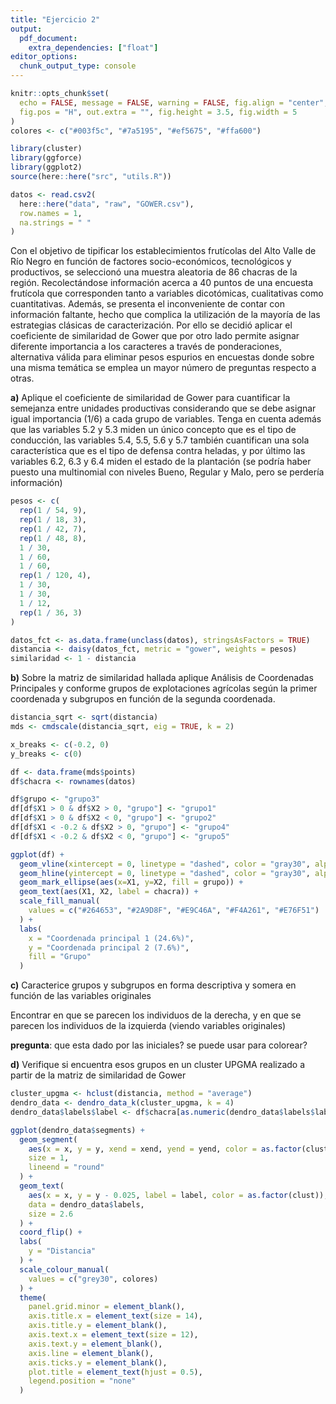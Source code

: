 ```yaml
---
title: "Ejercicio 2"
output: 
  pdf_document:
    extra_dependencies: ["float"]
editor_options: 
  chunk_output_type: console
---
```


```r
knitr::opts_chunk$set(
  echo = FALSE, message = FALSE, warning = FALSE, fig.align = "center",
  fig.pos = "H", out.extra = "", fig.height = 3.5, fig.width = 5
)
colores <- c("#003f5c", "#7a5195", "#ef5675", "#ffa600")
```

```r
library(cluster)
library(ggforce)
library(ggplot2)
source(here::here("src", "utils.R"))
```

```r
datos <- read.csv2(
  here::here("data", "raw", "GOWER.csv"), 
  row.names = 1, 
  na.strings = " "
)
```

Con el objetivo de tipificar los establecimientos frutícolas del Alto Valle de 
Río Negro en función de factores socio-económicos, tecnológicos y productivos, 
se seleccionó una muestra aleatoria de 86 chacras de la región. Recolectándose 
información acerca a 40 puntos de una encuesta frutícola que corresponden tanto
a variables dicotómicas, cualitativas como cuantitativas. Además, se presenta el 
inconveniente de contar con información faltante, hecho que complica la 
utilización de la mayoría de las estrategias clásicas de caracterización. Por 
ello se decidió aplicar el coeficiente de similaridad de Gower que por otro lado 
permite asignar diferente importancia a los caracteres a través de ponderaciones, 
alternativa válida para eliminar pesos espurios en encuestas donde sobre una 
misma temática se emplea un mayor número de preguntas respecto a otras. 

**a)** Aplique el coeficiente de similaridad de Gower para cuantificar la 
semejanza entre unidades productivas considerando que se debe asignar igual 
importancia (1/6) a cada grupo de variables. Tenga en cuenta además que las 
variables 5.2 y 5.3 miden un único concepto que es el tipo de conducción, 
las variables 5.4, 5.5, 5.6 y 5.7 también cuantifican una sola característica 
que es el tipo de defensa contra heladas, y por último las variables 6.2, 6.3 y
6.4 miden el estado de la plantación (se podría haber puesto una 
multinomial con niveles Bueno, Regular y Malo, pero se perdería información) 


```r
pesos <- c(
  rep(1 / 54, 9),
  rep(1 / 18, 3),
  rep(1 / 42, 7),
  rep(1 / 48, 8),
  1 / 30,
  1 / 60,
  1 / 60,
  rep(1 / 120, 4),
  1 / 30,
  1 / 30,
  1 / 12,
  rep(1 / 36, 3)
)

datos_fct <- as.data.frame(unclass(datos), stringsAsFactors = TRUE)
distancia <- daisy(datos_fct, metric = "gower", weights = pesos)
similaridad <- 1 - distancia
```

**b)** Sobre la matriz de similaridad hallada aplique Análisis de Coordenadas 
Principales y conforme grupos de explotaciones agrícolas según la primer 
coordenada y subgrupos en función de la segunda coordenada. 

```r
distancia_sqrt <- sqrt(distancia)
mds <- cmdscale(distancia_sqrt, eig = TRUE, k = 2)
```


```r
x_breaks <- c(-0.2, 0)
y_breaks <- c(0)

df <- data.frame(mds$points)
df$chacra <- rownames(datos)

df$grupo <- "grupo3"
df[df$X1 > 0 & df$X2 > 0, "grupo"] <- "grupo1"
df[df$X1 > 0 & df$X2 < 0, "grupo"] <- "grupo2"
df[df$X1 < -0.2 & df$X2 > 0, "grupo"] <- "grupo4"
df[df$X1 < -0.2 & df$X2 < 0, "grupo"] <- "grupo5"
```



```r

ggplot(df) + 
  geom_vline(xintercept = 0, linetype = "dashed", color = "gray30", alpha = 0.5) + 
  geom_hline(yintercept = 0, linetype = "dashed", color = "gray30", alpha = 0.5) +
  geom_mark_ellipse(aes(x=X1, y=X2, fill = grupo)) + 
  geom_text(aes(X1, X2, label = chacra)) +
  scale_fill_manual(
    values = c("#264653", "#2A9D8F", "#E9C46A", "#F4A261", "#E76F51")
  ) + 
  labs(
    x = "Coordenada principal 1 (24.6%)",
    y = "Coordenada principal 2 (7.6%)",
    fill = "Grupo"
  )
```


**c)** Caracterice grupos y subgrupos en forma descriptiva y somera en función 
de las variables originales 

Encontrar en que se parecen los individuos de la derecha, y en que se parecen
los individuos de la izquierda (viendo variables originales)

**pregunta**: que esta dado por las iniciales? se puede usar para colorear?

**d)** Verifique si encuentra esos grupos en un cluster UPGMA realizado a partir
de la matriz de similaridad de Gower

```r
cluster_upgma <- hclust(distancia, method = "average")
dendro_data <- dendro_data_k(cluster_upgma, k = 4)
dendro_data$labels$label <- df$chacra[as.numeric(dendro_data$labels$label)]
```

```r

ggplot(dendro_data$segments) + 
  geom_segment(
    aes(x = x, y = y, xend = xend, yend = yend, color = as.factor(clust)),
    size = 1,
    lineend = "round"
  ) + 
  geom_text(
    aes(x = x, y = y - 0.025, label = label, color = as.factor(clust)), 
    data = dendro_data$labels,
    size = 2.6
  ) + 
  coord_flip() + 
  labs(
    y = "Distancia"
  ) + 
  scale_colour_manual(
    values = c("grey30", colores)
  ) + 
  theme(
    panel.grid.minor = element_blank(),
    axis.title.x = element_text(size = 14), 
    axis.title.y = element_blank(), 
    axis.text.x = element_text(size = 12),
    axis.text.y = element_blank(), 
    axis.line = element_blank(), 
    axis.ticks.y = element_blank(),
    plot.title = element_text(hjust = 0.5),
    legend.position = "none"
  )
```